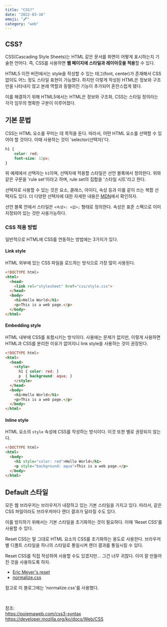 ```yaml
---
title: "CSS?"
date: "2022-03-16"
emoji: "🖍"
category: "web"
---
```


## CSS?
CSS(Cascading Style Sheets)는 HTML 같은 문서를 화면이 어떻게 표시하는지 기술한 언어다.
즉, CSS를 사용하면 **웹 페이지에 스타일과 레이아웃을 적용**할 수 있다.

HTML5 이전 버전에서는 style을 작성할 수 있는 태그(font, center)가 존재해서 CSS 없이도 어느 정도 스타일 표현이 가능했다.
하지만 이렇게 작성된 HTML은 정보와 구조만을 나타내지 않고 본래 역할과 동떨어진 기능이 추가되어 혼란스럽게 됐다.

이를 해결하기 위해 HTML5에서는 HTML은 정보와 구조화, CSS는 스타일 정의라는 각각 임무의 명확한 구분이 이루어졌다.

## 기본 문법
CSS는 HTML 요소를 꾸미는 데 목적을 둔다. 따라서, 어떤 HTML 요소를 선택할 수 있어야 할 것이다.
이때 사용하는 것이 'selector(선택자)'다.

```css
h1 {
    color: red;
    font-size: 12px;
}
```

위 예제에서 선택자는 `h1`이며, 선택자에 적용할 스타일은 선언 블록에서 정의한다. 위와 같은 구문을 'rule set'이라고 하며, rule set의 집합을 '스타일 시트'라고 한다.

선택자로 사용할 수 있는 것은 요소, 클래스, 아이디, 속성 등과 이를 같이 쓰는 복합 선택자도 있다.
더 다양한 선택자에 대한 자세한 내용은 [MDN](https://developer.mozilla.org/ko/docs/Web/CSS/CSS_Selectors)에서 확인하자.

선언 블록 안에서 스타일은 `<속성>: <값>;` 형태로 정의한다. 속성은 표준 스펙으로 이미 지정되어 있는 것만 사용가능하다.

### CSS 적용 방법
일반적으로 HTML에 CSS를 연동하는 방법에는 3가지가 있다.
#### Link style
HTML 외부에 있는 CSS 파일을 로드하는 방식으로 가장 많이 사용된다.
```html
<!DOCTYPE html>
<html>
  <head>
    <link rel="stylesheet" href="css/style.css">
  </head>
  <body>
    <h1>Hello World</h1>
    <p>This is a web page.</p>
  </body>
</html>
```

#### Embedding style
HTML 내부에 CSS를 포함시키는 방식이다. 사용에는 문제가 없지만, 이렇게 사용하면 HTML과 CSS를 분리한 이유가 없어지니 link style을 사용하는 것이 권장된다.
```html
<!DOCTYPE html>
<html>
  <head>
    <style>
      h1 { color: red; }
      p  { background: aqua; }
    </style>
  </head>
  <body>
    <h1>Hello World</h1>
    <p>This is a web page.</p>
  </body>
</html>
```

#### Inline style
HTML 요소의 `style` 속성에 CSS를 작성하는 방식이다. 이것 또한 별로 권장되지 않는다.
```html
<!DOCTYPE html>
<html>
  <body>
    <h1 style="color: red">Hello World</h1>
    <p style="background: aqua">This is a web page.</p>
  </body>
</html>

```
## Default 스타일
모든 웹 브라우저는 브라우저가 내장하고 있는 기본 스타일을 가지고 있다. 따라서, 같은 CSS 파일이라도 브라우저마다 렌더 결과가 달라질 수도 있다.

이를 방지하기 위해서는 기본 스타일을 초기화하는 것이 필요하다. 이때 'Reset CSS'를 사용할 수 있다.

Reset CSS는 말 그대로 HTML 요소의 CSS를 초기화하는 용도로 사용한다. 브라우저 별 디폴트 스타일을 하나의 스타일로 통일시켜 렌더 결과를 통일시킬 수 있다.

Reset CSS를 직접 작성하여 사용할 수도 있겠지만... 그건 너무 귀찮다. 이미 잘 만들어진 것을 사용하도록 하자.

- [Eric Meyer's reset](http://meyerweb.com/eric/tools/css/reset/)
- [normalize.css](https://necolas.github.io/normalize.css/)

참고로 이 블로그에는 'normalize.css'를 사용했다.

<br/>

참조:  
<https://poiemaweb.com/css3-syntax>  
<https://developer.mozilla.org/ko/docs/Web/CSS>  
